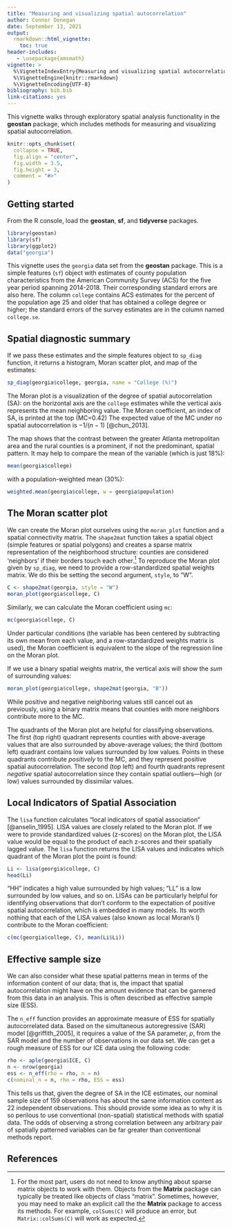 ```yaml
---
title: "Measuring and visualizing spatial autocorrelation"
author: Connor Donegan
date: September 13, 2021
output: 
  rmarkdown::html_vignette:
    toc: true
header-includes:
   - \usepackage{amsmath}
vignette: >
  %\VignetteIndexEntry{Measuring and visualizing spatial autocorrelation}
  %\VignetteEngine{knitr::rmarkdown}
  %\VignetteEncoding{UTF-8}
bibliography: bib.bib
link-citations: yes
---
```


This vignette walks through exploratory spatial analysis functionality in the **geostan** package, which includes methods for measuring and visualizing spatial autocorrelation. 

```r
knitr::opts_chunk$set(
  collapse = TRUE,
  fig.align = "center",
  fig.width = 3.5,
  fig.height = 3,
  comment = "#>"
)
```

## Getting started

From the R console, load the **geostan**, **sf**, and **tidyverse** packages. 

```r
library(geostan)
library(sf)
library(ggplot2)
data("georgia")
```

This vignette uses the `georgia` data set from the **geostan** package. This is a simple features (`sf`) object with estimates of county population characteristics from the American Community Survey (ACS) for the five year period spanning 2014-2018. Their corresponding standard errors are also here. The column `college` contains ACS estimates for the percent of the population age 25 and older that has obtained a college degree or higher; the standard errors of the survey estimates are in the column named `college.se`. 

## Spatial diagnostic summary

If we pass these estimates and the simple features object to `sp_diag` function, it returns a histogram, Moran scatter plot, and map of the estimates:

```r
sp_diag(georgia$college, georgia, name = "College (%)")
```

The Moran plot is a visualization of the degree of spatial autocorrelation (SA): on the horizontal axis are the `college` estimates while the vertical axis represents the mean neighboring value. The Moran coefficient, an index of SA, is printed at the top (MC=0.42) The expected value of the MC under no spatial autocorrelation is $-1/(n-1)$ [@chun_2013]. 

The map shows that the contrast between the greater Atlanta metropolitan area and the rural counties is a prominent, if not the predominant, spatial pattern. It may help to compare the mean of the variable (which is just 18%):

```r
mean(georgia$college)
```
with a population-weighted mean (30%):
```r
weighted.mean(georgia$college, w = georgia$population)
```

## The Moran scatter plot

We can create the Moran plot ourselves using the `moran_plot` function and a spatial connectivity matrix. The `shape2mat` function takes a spatial object (simple features or spatial polygons) and creates a sparse matrix representation of the neighborhood structure: counties are considered 'neighbors' if their borders touch each other.^[For the most part, users do not need to know anything about sparse matrix objects to work with them. Objects from the **Matrix** package can typically be treated like objects of class "matrix". Sometimes, however, you may need to make an explicit call the the **Matrix** package to access its methods. For example, `colSums(C)` will produce an error, but `Matrix::colSums(C)` will work as expected.]  To reproduce the Moran plot given by `sp_diag`, we need to provide a row-standardized spatial weights matrix. We do this be setting the second argument, `style`, to "W".

```r
C <- shape2mat(georgia, style = "W")
moran_plot(georgia$college, C)
```

Similarly, we can calculate the Moran coefficient using `mc`:
```r
mc(georgia$college, C)
```

Under particular conditions (the variable has been centered by subtracting its own mean from each value, and a row-standardized weights matrix is used), the Moran coefficient is equivalent to the slope of the regression line on the Moran plot.

If we use a binary spatial weights matrix, the vertical axis will show the *sum* of surrounding values:

```r
moran_plot(georgia$college, shape2mat(georgia, "B"))
```

While positive and negative neighboring values still cancel out as previously, using a binary matrix means that counties with more neighbors contribute more to the MC. 

The quadrants of the Moran plot are helpful for classifying observations. The first (top right) quadrant represents counties with above-average values that are also surrounded by above-average values; the third (bottom left) quadrant contains low values surrounded by low values. Points in these quadrants contribute *positively* to the MC, and they represent positive spatial autocorrelation. The second (top left) and fourth quadrants represent *negative* spatial autocorrelation since they contain spatial outliers---high (or low) values surrounded by dissimilar values.

## Local Indicators of Spatial Association

The `lisa` function calculates "local indicators of spatial association" [@anselin_1995]. LISA values are closely related to the Moran plot. If we were to provide standardized values (z-scores) on the Moran plot, the LISA value would be equal to the product of each z-scores and their spatially lagged value. The `lisa` function returns the LISA values and indicates which quadrant of the Moran plot the point is found:

```r
Li <- lisa(georgia$college, C)
head(Li)
```

"HH" indicates a high value surrounded by high values; "LL" is a low surrounded by low values, and so on. LISAs can be particularly helpful for identifying observations that don't conform to the expectation of positive spatial autocorrelation, which is embedded in many models. Its worth nothing that each of the LISA values (also known as local Moran's I) contribute to the Moran coefficient:

```r
c(mc(georgia$college, C), mean(Li$Li))
```

## Effective sample size

We can also consider what these spatial patterns mean in terms of the information content of our data; that is, the impact that spatial autocorrelation might have on the amount evidence that can be garnered from this data in an analysis. This is often described as effective sample size (ESS).

The `n_eff` function provides an approximate measure of ESS for spatially autocorrelated data. Based on the simultaneous autoregressive (SAR) model [@griffith_2005], it requires a value of the SA parameter, $\rho$, from the SAR model and the number of observations in our data set. We can get a rough measure of ESS for our ICE data using the following code:

```r
rho <- aple(georgia$ICE, C)
n <- nrow(georgia)
ess <- n_eff(rho = rho, n = n)
c(nominal_n = n, rho = rho, ESS = ess)
```
This tells us that, given the degree of SA in the ICE estimates, our nominal sample size of 159 observations has about the same information content as 22 independent observations. This should provide some idea as to why it is so perilous to use conventional (non-spatial) statistical methods with spatial data. The odds of observing a strong correlation between any arbitrary pair of spatially patterned variables can be far greater than conventional methods report. 

## References

